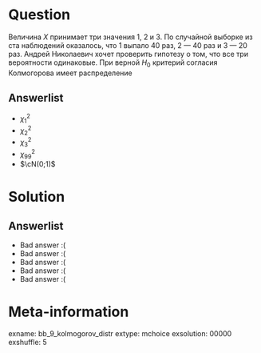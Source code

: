 Question
========

Величина $X$ принимает три значения $1$, $2$ и $3$. По случайной выборке из ста наблюдений оказалось, что $1$ выпало 40 раз, $2$ — 40 раз и $3$ — 20 раз. Андрей Николаевич хочет проверить гипотезу о том, что все три вероятности одинаковые. При верной $H_0$ критерий согласия Колмогорова имеет распределение


Answerlist
----------
* $\chi^2_1$
* $\chi^2_2$
* $\chi^2_3$
* $\chi^2_{99}$
* $\cN(0;1)$


Solution
========

Answerlist
----------
*  Bad answer :(
*  Bad answer :(
*  Bad answer :(
*  Bad answer :(
*  Bad answer :(

Meta-information
================
exname: bb_9_kolmogorov_distr
extype: mchoice
exsolution: 00000
exshuffle: 5
